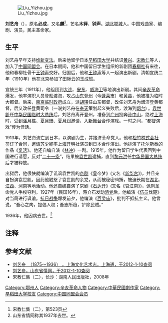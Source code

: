 {{Otheruses|subject=剧作家|other=河南的第一届国民大会代表|刘艺舟 (国大代表)}}

[[File:Liu_Yizhou.jpg|thumb]]

'''刘艺舟'''（{{bd|1875年||1936年|}}），原名'''必成'''，又名'''麟'''<ref>宋教仁集（二），第523页</ref>，艺名'''木铎'''、'''钟声'''。[[湖北|湖北]][[鄂城|鄂城]]人。中国戏曲家、编剧、演员，民主革命家。

==生平==
刘艺舟早年支持[[维新变法|维新变法]]。后来他留学日本[[早稻田大学|早稻田大学]]并结识[[黄兴|黄兴]]、[[宋教仁|宋教仁]]等人，加入了[[中国同盟会|中国同盟会]]。在日本期间，他和中国留日学生组织的新剧团[[春柳社|春柳社]]有来往，他和春柳社骨干[[王钟声|王钟声]]交好。归国后，他和[[王钟声|王钟声]]等人一起演出新剧。清朝宣统二年（1910年）他在北京参加了田际云的玉成班。

宣统三年（1911年），他组团到[[大连|大连]]、[[丹东市|安东]]、[[威海卫|威海卫]]等地演出新剧。其间[[辛亥革命|辛亥革命]]爆发，他率演职人员登船渡海，攻占[[山东|山东]][[登州|登州]]（今[[蓬莱市|蓬莱市]]）和[[黄县|黄县]]，他被推为临时大都督。后来，[[南京临时政府|南京临时政府]]成立，派[[胡瑛|胡瑛]]任山东都督，改任刘艺舟为烟济登黄都督，后又改任登黄司令（一说刘艺舟在[[奉天|奉天]]策划起义失败后，渡海到[[烟台|烟台]]) 。[[袁世凯|袁世凯]]任[[中华民国临时大总统|中华民国临时大总统]]后，刘艺舟离开登州，准备到[[广州|广州]]投奔[[孙中山|孙中山]]，路过[[上海|上海]]时，受到[[潘月樵|潘月樵]]、[[夏月珊|夏月珊]]、[[夏月润|夏月润]]邀请，入[[新舞台|新舞台]]合作演戏。一时之间，“都督演戏”传为佳话。

1913年，刘艺舟流亡到日本，以演剧为生，并接济革命党人。他和[[松竹株式会社|松竹株式会社]]签订了合同，邀请[[苏少卿|苏少卿]]率[[上海|上海]][[开明社|开明社]]演员到日本合作演出。他排演了[[托尔斯泰|托尔斯泰]]的作品《[[复活_(小说)|复活]]》。他还自编自演《[[林冲|林冲]]》一剧。1915年，他作为留日学生代表回到中国进行请愿，反对“[[二十一条|二十一条]]”，结果被[[袁世凯|袁世凯]]逮捕，直到[[黎元洪|黎元洪]]任[[中华民国大总统|中华民国大总统]]后才被释放。

出狱后，他很快就编演了讥讽袁世凯的[[京剧|京剧]]《皇帝梦》(又名《[[新华宫|新华宫]]》)，并且亲自扮演袁世凯。因此他触怒了袁世凯的余党，从而被秘密缉捕，被迫长期在[[湖北|湖北]]、[[江西|江西]]、[[河南|河南]]等地活动。他还自编自演了京剧《[[石达开|石达开]]》(又名《哀江南》)，讽刺革命党人争权夺利。1927年（民国16年），蒋介石发动[[清党|清党]]后，他编演《[[伍员|伍员]]伐楚》对当局进行讽谕。[[抗日战争|抗日战争]]爆发前夕，他编演《[[百灵庙|百灵庙]]》，批判不抵抗主义。他曾说，“吾心之向，提倡人权；吾志所趋，铲除民贼。”

1936年，他因病去世。<ref>山东省情网称其1937年去世。</ref>

==注释==
{{reflist}}

==参考文献==
*[http://www.shtong.gov.cn/newsite/node2/node2245/node72149/node72163/node72261/node72264/userobject1ai78063.html 刘艺舟　（1875～1936） ，上海文化艺术志，上海通，于2012-1-10查阅]{{Wayback|url=http://www.shtong.gov.cn/newsite/node2/node2245/node72149/node72163/node72261/node72264/userobject1ai78063.html |date=20190420060034 }}
*[https://web.archive.org/web/20131126193608/http://sd.infobase.gov.cn/bin/mse.exe?seachword= 刘艺舟，山东省情网，于2012-1-10查阅]
*宋教仁集（二），长沙：湖南人民出版社，2008年 

{{DEFAULTSORT:Liu刘}}
[[Category:鄂州人|Category:鄂州人]]
[[Category:辛亥革命人物|Category:辛亥革命人物]]
[[Category:中華民國劇作家|Category:中華民國劇作家]]
[[Category:早稻田大学校友|Category:早稻田大学校友]]
[[Category:中国同盟会会员|Category:中国同盟会会员]]